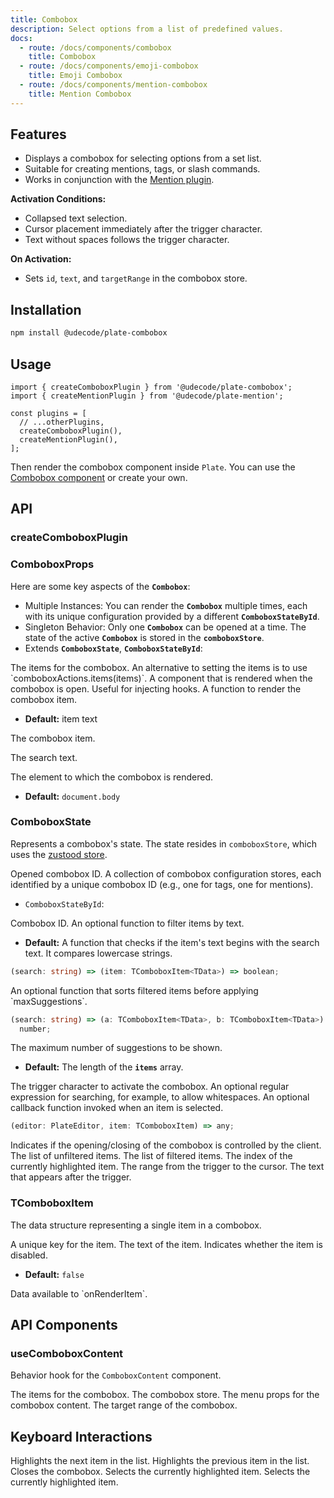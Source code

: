```yaml
---
title: Combobox
description: Select options from a list of predefined values.
docs:
  - route: /docs/components/combobox
    title: Combobox
  - route: /docs/components/emoji-combobox
    title: Emoji Combobox
  - route: /docs/components/mention-combobox
    title: Mention Combobox
---
```


<PackageInfo>

## Features

- Displays a combobox for selecting options from a set list.
- Suitable for creating mentions, tags, or slash commands.
- Works in conjunction with the [Mention plugin](/docs/mention).

**Activation Conditions:**

- Collapsed text selection.
- Cursor placement immediately after the trigger character.
- Text without spaces follows the trigger character.

**On Activation:**

- Sets `id`, `text`, and `targetRange` in the combobox store.

</PackageInfo>

## Installation

```bash
npm install @udecode/plate-combobox
```

## Usage

```tsx
import { createComboboxPlugin } from '@udecode/plate-combobox';
import { createMentionPlugin } from '@udecode/plate-mention';

const plugins = [
  // ...otherPlugins,
  createComboboxPlugin(),
  createMentionPlugin(),
];
```

Then render the combobox component inside `Plate`. You can use the [Combobox component](/docs/components/combobox) or create your own.

## API

### createComboboxPlugin

### ComboboxProps

Here are some key aspects of the **`Combobox`**:

- Multiple Instances: You can render the **`Combobox`** multiple times, each with its unique configuration provided by a different **`ComboboxStateById`**.
- Singleton Behavior: Only one **`Combobox`** can be opened at a time. The state of the active **`Combobox`** is stored in the **`comboboxStore`**.
- Extends **`ComboboxState`**, **`ComboboxStateById`**:

<APIParameters>
<APIItem name="items" type="TComboboxItem[]">
The items for the combobox. An alternative to setting the items is to use
`comboboxActions.items(items)`.
</APIItem>
<APIItem name="component" type="React.FC<{ store: ComboboxStoreById }>">
A component that is rendered when the combobox is open. Useful for injecting
hooks.
</APIItem>
<APIItem name="onRenderItem" type="React.FC<ComboboxItemProps>">
A function to render the combobox item.

- **Default:** item text

<APISubList>
<APISubListItem parent="ComboboxItemProps" name="item" type="TComboboxItem">

The combobox item.

</APISubListItem>
<APISubListItem parent="ComboboxItemProps" name="search" type="string">

The search text.

</APISubListItem>
</APISubList>

</APIItem>
<APIItem name="portalElement" type="HTMLElement" optional>

The element to which the combobox is rendered.

- **Default:** `document.body`

</APIItem>

</APIParameters>

### ComboboxState

Represents a combobox's state. The state resides in `comboboxStore`, which uses the [zustood store](https://github.com/udecode/zustood).

<APIParameters>
<APIItem name="activeId" type="string">
Opened combobox ID.
</APIItem>
<APIItem name="byId" type="Record<string, ComboboxStoreById>">
A collection of combobox configuration stores, each identified by a unique combobox ID (e.g., one for tags, one for mentions).

- `ComboboxStateById`:

<APISubList>

<APISubListItem parent="byId" name="id" type="string">
Combobox ID.
</APISubListItem>
<APISubListItem parent="byId" name="filter" type="function" optional>
An optional function to filter items by text.

- **Default:** A function that checks if the item's text begins with the search text. It compares lowercase strings.

```ts
(search: string) => (item: TComboboxItem<TData>) => boolean;
```

</APISubListItem>

<APISubListItem parent="byId" name="sort" type="function" optional>
An optional function that sorts filtered items before applying `maxSuggestions`.

```ts
(search: string) => (a: TComboboxItem<TData>, b: TComboboxItem<TData>) =>
  number;
```

</APISubListItem>
<APISubListItem parent="byId" name="maxSuggestions" type="number" optional>
The maximum number of suggestions to be shown.

- **Default:** The length of the **`items`** array.

</APISubListItem>

<APISubListItem parent="byId" name="trigger" type="string">
The trigger character to activate the combobox.
</APISubListItem>
<APISubListItem parent="byId" name="searchPattern" type="string" optional>
An optional regular expression for searching, for example, to allow whitespaces.
</APISubListItem>
<APISubListItem parent="byId" name="onSelectItem" type="function" optional>
An optional callback function invoked when an item is selected.

```ts
(editor: PlateEditor, item: TComboboxItem) => any;
```

</APISubListItem>
<APISubListItem parent="byId" name="controlled" type="boolean" optional>
Indicates if the opening/closing of the combobox is controlled by the client.
</APISubListItem>
</APISubList>

</APIItem>
<APIItem name="items" type="TComboboxItem[]">
The list of unfiltered items.
</APIItem>
<APIItem name="filteredItems" type="TComboboxItem[]">
The list of filtered items.
</APIItem>
<APIItem name="highlightedIndex" type="number">
The index of the currently highlighted item.
</APIItem>
<APIItem name="targetRange" type="Range | null">
The range from the trigger to the cursor.
</APIItem>
<APIItem name="text" type="string | null">
The text that appears after the trigger.
</APIItem>

</APIParameters>

### TComboboxItem

The data structure representing a single item in a combobox.

<APIParameters>
<APIItem name="key" type="string">
A unique key for the item.
</APIItem>
<APIItem name="text" type="any">
The text of the item.
</APIItem>
<APIItem name="disabled" type="boolean" optional>
Indicates whether the item is disabled.

- **Default:** `false`

</APIItem>
<APIItem name="data" type="any" optional>
Data available to `onRenderItem`.
</APIItem>
</APIParameters>

## API Components

### useComboboxContent

Behavior hook for the `ComboboxContent` component.

<APIState>
  <APIItem name="items" type="TComboboxItem<TData>[] | undefined">
    The items for the combobox.
  </APIItem>
  <APIItem name="combobox" type="function">
    The combobox store.
  </APIItem>
</APIState>

<APIReturns>
  <APIItem name="menuProps" type="any">
    The menu props for the combobox content.
  </APIItem>
  <APIItem name="targetRange" type="BaseRange">
    The target range of the combobox.
  </APIItem>
</APIReturns>

## Keyboard Interactions

<KeyTable>
  <KeyTableItem hotkey="ArrowDown">
    Highlights the next item in the list.
  </KeyTableItem>
  <KeyTableItem hotkey="ArrowUp">
    Highlights the previous item in the list.
  </KeyTableItem>
  <KeyTableItem hotkey="Esc">Closes the combobox.</KeyTableItem>
  <KeyTableItem hotkey="Tab">
    Selects the currently highlighted item.
  </KeyTableItem>
  <KeyTableItem hotkey="Enter">
    Selects the currently highlighted item.
  </KeyTableItem>
</KeyTable>

